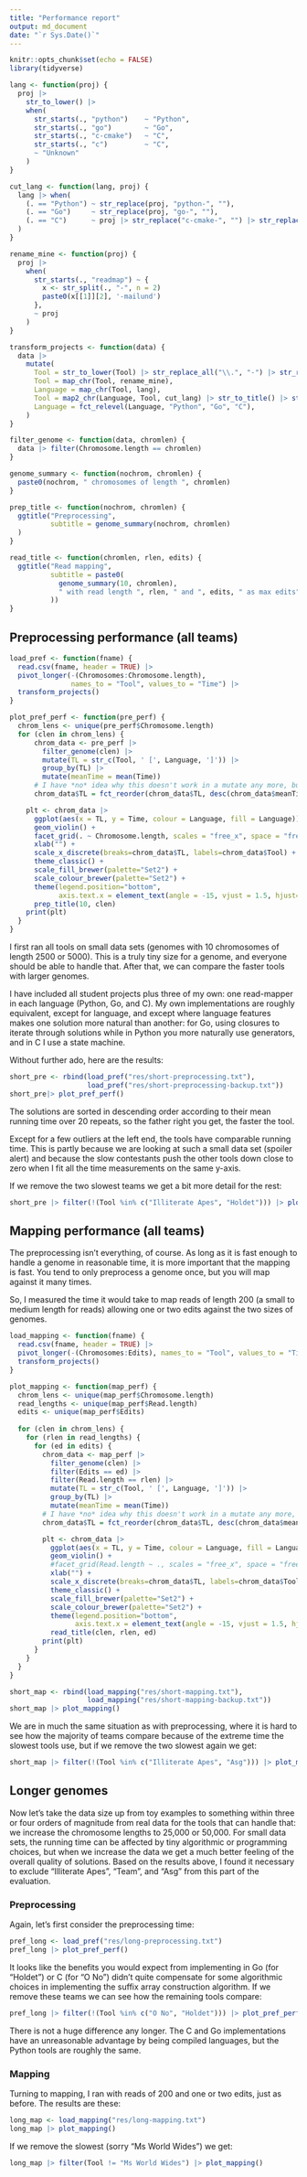 ```yaml
---
title: "Performance report"
output: md_document
date: "`r Sys.Date()`"
---
```


```r
knitr::opts_chunk$set(echo = FALSE)
library(tidyverse)
```

```r
lang <- function(proj) {
  proj |> 
    str_to_lower() |>
    when(
      str_starts(., "python")    ~ "Python",
      str_starts(., "go")        ~ "Go",
      str_starts(., "c-cmake")   ~ "C",
      str_starts(., "c")         ~ "C",
      ~ "Unknown"
    )
}

cut_lang <- function(lang, proj) {
  lang |> when(
    (. == "Python") ~ str_replace(proj, "python-", ""),
    (. == "Go")     ~ str_replace(proj, "go-", ""),
    (. == "C")      ~ proj |> str_replace("c-cmake-", "") |> str_replace("c-", "")
  )
}

rename_mine <- function(proj) {
  proj |> 
    when(
      str_starts(., "readmap") ~ {
        x <- str_split(., "-", n = 2)
        paste0(x[[1]][2], '-mailund')
      },
      ~ proj
    )
}

transform_projects <- function(data) {
  data |>
    mutate(
      Tool = str_to_lower(Tool) |> str_replace_all("\\.", "-") |> str_replace("project-5-",""),
      Tool = map_chr(Tool, rename_mine),
      Language = map_chr(Tool, lang),
      Tool = map2_chr(Language, Tool, cut_lang) |> str_to_title() |> str_replace_all("-", " "),
      Language = fct_relevel(Language, "Python", "Go", "C"),
    ) 
}

filter_genome <- function(data, chromlen) {
  data |> filter(Chromosome.length == chromlen)
}

genome_summary <- function(nochrom, chromlen) {
  paste0(nochrom, " chromosomes of length ", chromlen)
}

prep_title <- function(nochrom, chromlen) {
  ggtitle("Preprocessing", 
          subtitle = genome_summary(nochrom, chromlen)
  )
}

read_title <- function(chromlen, rlen, edits) {
  ggtitle("Read mapping", 
          subtitle = paste0(
            genome_summary(10, chromlen),
            " with read length ", rlen, " and ", edits, " as max edits"
          ))
}
```

<!-- ## Status of projects -->

<!--
```r
status <- read.table('res/status.txt', header = TRUE) |>
  transform(Project = str_replace(Project, "project-5-","")) |>
  mutate(Language = map_chr(Project, lang)) |>
  transform(Team = map2_chr(Language, Project, cut_lang)) |>
  select(Team, Language, Status)
knitr::kable(status, "pipe")
```
-->

## Preprocessing performance (all teams)

```r
load_pref <- function(fname) {
  read.csv(fname, header = TRUE) |>
  pivot_longer(-(Chromosomes:Chromosome.length), 
               names_to = "Tool", values_to = "Time") |>
  transform_projects()
}
```

```r
plot_pref_perf <- function(pre_perf) {
  chrom_lens <- unique(pre_perf$Chromosome.length)
  for (clen in chrom_lens) {
      chrom_data <- pre_perf |> 
        filter_genome(clen) |>
        mutate(TL = str_c(Tool, ' [', Language, ']')) |>
        group_by(TL) |> 
        mutate(meanTime = mean(Time))
      # I have *no* idea why this doesn't work in a mutate any more, but fuck it
      chrom_data$TL = fct_reorder(chrom_data$TL, desc(chrom_data$meanTime))

    plt <- chrom_data |> 
      ggplot(aes(x = TL, y = Time, colour = Language, fill = Language)) +
      geom_violin() +
      facet_grid(. ~ Chromosome.length, scales = "free_x", space = "free_x") +
      xlab("") +
      scale_x_discrete(breaks=chrom_data$TL, labels=chrom_data$Tool) +
      theme_classic() +
      scale_fill_brewer(palette="Set2") +
      scale_colour_brewer(palette="Set2") +
      theme(legend.position="bottom", 
            axis.text.x = element_text(angle = -15, vjust = 1.5, hjust=0)) +
      prep_title(10, clen)
    print(plt)
  }
}
```

I first ran all tools on small data sets (genomes with 10 chromosomes of length 2500 or 5000). This is a truly tiny size for a genome, and everyone should be able to handle that. After that, we can compare the faster tools with larger genomes.

I have included all student projects plus three of my own: one read-mapper in each language (Python, Go, and C). My own implementations are roughly equivalent, except for language, and except where language features makes one solution more natural than another: for Go, using closures to iterate through solutions while in Python you more naturally use generators, and in C I use a state machine.

Without further ado, here are the results:

```r
short_pre <- rbind(load_pref("res/short-preprocessing.txt"),
                   load_pref("res/short-preprocessing-backup.txt"))
short_pre|> plot_pref_perf()
```

The solutions are sorted in descending order according to their mean running time over 20 repeats, so the father right you get, the faster the tool.

Except for a few outliers at the left end, the tools have comparable running time. This is partly because we are looking at such a small data set (spoiler alert) and because the slow contestants push the other tools down close to zero when I fit all the time measurements on the same y-axis.

If we remove the two slowest teams we get a bit more detail for the rest:

```r
short_pre |> filter(!(Tool %in% c("Illiterate Apes", "Holdet"))) |> plot_pref_perf()
```

## Mapping performance (all teams)

The preprocessing isn't everything, of course. As long as it is fast enough to handle a genome in reasonable time, it is more important that the mapping is fast. You tend to only preprocess a genome once, but you will map against it many times.

So, I measured the time it would take to map reads of length 200 (a small to medium length for reads) allowing one or two edits against the two sizes of genomes.

```r
load_mapping <- function(fname) {
  read.csv(fname, header = TRUE) |>
  pivot_longer(-(Chromosomes:Edits), names_to = "Tool", values_to = "Time") |>
  transform_projects()
}
```

```r
plot_mapping <- function(map_perf) {
  chrom_lens <- unique(map_perf$Chromosome.length)
  read_lengths <- unique(map_perf$Read.length)
  edits <- unique(map_perf$Edits)
  
  for (clen in chrom_lens) {
    for (rlen in read_lengths) {
      for (ed in edits) {
        chrom_data <- map_perf |> 
          filter_genome(clen) |>
          filter(Edits == ed) |>
          filter(Read.length == rlen) |>
          mutate(TL = str_c(Tool, ' [', Language, ']')) |>
          group_by(TL) |> 
          mutate(meanTime = mean(Time))
        # I have *no* idea why this doesn't work in a mutate any more, but fuck it
        chrom_data$TL = fct_reorder(chrom_data$TL, desc(chrom_data$meanTime))

        plt <- chrom_data |> 
          ggplot(aes(x = TL, y = Time, colour = Language, fill = Language)) +
          geom_violin() +
          #facet_grid(Read.length ~ ., scales = "free_x", space = "free_x") +
          xlab("") +
          scale_x_discrete(breaks=chrom_data$TL, labels=chrom_data$Tool) +
          theme_classic() +
          scale_fill_brewer(palette="Set2") +
          scale_colour_brewer(palette="Set2") +
          theme(legend.position="bottom", 
                axis.text.x = element_text(angle = -15, vjust = 1.5, hjust=0)) +
          read_title(clen, rlen, ed)
        print(plt)
      }
    }
  }
}
```

```r
short_map <- rbind(load_mapping("res/short-mapping.txt"),
                   load_mapping("res/short-mapping-backup.txt"))
short_map |> plot_mapping()
```

We are in much the same situation as with preprocessing, where it is hard to see how the majority of teams compare because of the extreme time the slowest tools use, but if we remove the two slowest again we get:

```r
short_map |> filter(!(Tool %in% c("Illiterate Apes", "Asg"))) |> plot_mapping()
```


## Longer genomes

Now let's take the data size up from toy examples to something within three or four orders of magnitude from real data for the tools that can handle that: we increase the chromosome lengths to 25,000 or 50,000. For small data sets, the running time can be affected by tiny algorithmic or programming choices, but when we increase the data we get a much better feeling of the overall quality of solutions. Based on the results above, I found it necessary to exclude "Illiterate Apes", "Team", and "Asg" from this part of the evaluation.

### Preprocessing

Again, let's first consider the preprocessing time:

```r
pref_long <- load_pref("res/long-preprocessing.txt") 
pref_long |> plot_pref_perf()
```

It looks like the benefits you would expect from implementing in Go (for "Holdet") or C (for "O No") didn't quite compensate for some algorithmic choices in implementing the suffix array construction algorithm. If we remove these teams we can see how the remaining tools compare:

```r
pref_long |> filter(!(Tool %in% c("O No", "Holdet"))) |> plot_pref_perf()
```

There is not a huge difference any longer. The C and Go implementations have an unreasonable advantage by being compiled languages, but the Python tools are roughly the same.

### Mapping

Turning to mapping, I ran with reads of 200 and one or two edits, just as before. The results are these:

```r
long_map <- load_mapping("res/long-mapping.txt") 
long_map |> plot_mapping()
```

If we remove the slowest (sorry "Ms World Wides") we get:

```r
long_map |> filter(Tool != "Ms World Wides") |> plot_mapping()
```
